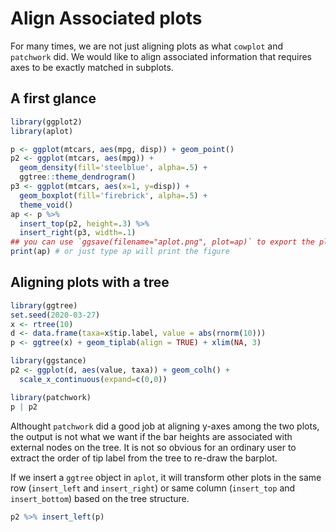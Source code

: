 # Align Associated plots {#aplot}

For many times, we are not just aligning plots as what `cowplot` and `patchwork` did. We would like to align associated information that requires axes to be exactly matched in subplots. 

## A first glance


```r
library(ggplot2)
library(aplot)

p <- ggplot(mtcars, aes(mpg, disp)) + geom_point()
p2 <- ggplot(mtcars, aes(mpg)) + 
  geom_density(fill='steelblue', alpha=.5) + 
  ggtree::theme_dendrogram()
p3 <- ggplot(mtcars, aes(x=1, y=disp)) + 
  geom_boxplot(fill='firebrick', alpha=.5) + 
  theme_void()
ap <- p %>% 
  insert_top(p2, height=.3) %>% 
  insert_right(p3, width=.1)
## you can use `ggsave(filename="aplot.png", plot=ap)` to export the plot to image file
print(ap) # or just type ap will print the figure
```

## Aligning plots with a tree


```r
library(ggtree)
set.seed(2020-03-27)
x <- rtree(10)
d <- data.frame(taxa=x$tip.label, value = abs(rnorm(10)))
p <- ggtree(x) + geom_tiplab(align = TRUE) + xlim(NA, 3)

library(ggstance)
p2 <- ggplot(d, aes(value, taxa)) + geom_colh() + 
  scale_x_continuous(expand=c(0,0)) 

library(patchwork)
p | p2
```

Althought `patchwork` did a good job at aligning y-axes among the two plots, the output is not what we want if the bar heights are associated with external nodes on the tree. It is not so obvious for an ordinary user to extract the order of tip label from the tree to re-draw the barplot. 

If we insert a `ggtree` object in `aplot`, it will transform other plots in the same row (`insert_left` and `insert_right`) or same column (`insert_top` and `insert_bottom`) based on the tree structure.


```r
p2 %>% insert_left(p)
```